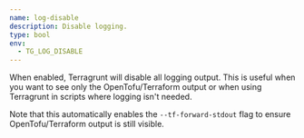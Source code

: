 ```yaml
---
name: log-disable
description: Disable logging.
type: bool
env:
  - TG_LOG_DISABLE
---
```


When enabled, Terragrunt will disable all logging output. This is useful when you want to see only the OpenTofu/Terraform output or when using Terragrunt in scripts where logging isn't needed.

Note that this automatically enables the `--tf-forward-stdout` flag to ensure OpenTofu/Terraform output is still visible.
